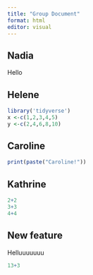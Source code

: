 ```yaml
---
title: "Group Document"
format: html
editor: visual
---
```


## Nadia

Hello

## Helene

```r
library('tidyverse')
x <-c(1,2,3,4,5)
y <-c(2,4,6,8,10)
```

## Caroline

```r
print(paste("Caroline!"))

```

## Kathrine

```r
2+2
3+3
4+4
```

## New feature

Helluuuuuuu

```r
13+3
```
